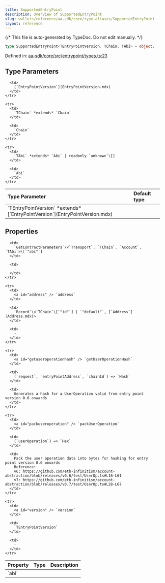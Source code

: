 ```yaml
---
title: SupportedEntryPoint
description: Overview of SupportedEntryPoint
slug: wallets/reference/aa-sdk/core/type-aliases/SupportedEntryPoint
layout: reference
---
```


{/* This file is auto-generated by TypeDoc. Do not edit manually. */}

```ts
type SupportedEntryPoint<TEntryPointVersion, TChain, TAbi> = object;
```

Defined in: [aa-sdk/core/src/entrypoint/types.ts:23](https://github.com/alchemyplatform/aa-sdk/blob/ad165355d980f9a16dd388088895bfc851df8656/aa-sdk/core/src/entrypoint/types.ts#L23)

## Type Parameters

<table>
  <thead>
    <tr>
      <th align="left">Type Parameter</th>
      <th align="left">Default type</th>
    </tr>
  </thead>

  <tbody>
    <tr>
      <td>
        `TEntryPointVersion` *extends* [`EntryPointVersion`](EntryPointVersion.mdx)
      </td>

      <td>
        [`EntryPointVersion`](EntryPointVersion.mdx)
      </td>
    </tr>

    <tr>
      <td>
        `TChain` *extends* `Chain`
      </td>

      <td>
        `Chain`
      </td>
    </tr>

    <tr>
      <td>
        `TAbi` *extends* `Abi` | readonly `unknown`\[]
      </td>

      <td>
        `Abi`
      </td>
    </tr>

  </tbody>
</table>

## Properties

<table>
  <thead>
    <tr>
      <th align="left">Property</th>
      <th align="left">Type</th>
      <th align="left">Description</th>
    </tr>
  </thead>

  <tbody>
    <tr>
      <td>
        <a id="abi" /> `abi`
      </td>

      <td>
        `GetContractParameters`\<`Transport`, `TChain`, `Account`, `TAbi`>\[`"abi"`]
      </td>

      <td>
        ‐
      </td>
    </tr>

    <tr>
      <td>
        <a id="address" /> `address`
      </td>

      <td>
        `Record`\<`TChain`\[`"id"`] | `"default"`, [`Address`](Address.mdx)>
      </td>

      <td>
        ‐
      </td>
    </tr>

    <tr>
      <td>
        <a id="getuseroperationhash" /> `getUserOperationHash`
      </td>

      <td>
        (`request`, `entryPointAddress`, `chainId`) => `Hash`
      </td>

      <td>
        Generates a hash for a UserOperation valid from entry point version 0.6 onwards
      </td>
    </tr>

    <tr>
      <td>
        <a id="packuseroperation" /> `packUserOperation`
      </td>

      <td>
        (`userOperation`) => `Hex`
      </td>

      <td>
        Pack the user operation data into bytes for hashing for entry point version 0.6 onwards
        Reference:
        v6: https://github.com/eth-infinitism/account-abstraction/blob/releases/v0.6/test/UserOp.ts#L16-L61
        v7: https://github.com/eth-infinitism/account-abstraction/blob/releases/v0.7/test/UserOp.ts#L28-L67
      </td>
    </tr>

    <tr>
      <td>
        <a id="version" /> `version`
      </td>

      <td>
        `TEntryPointVersion`
      </td>

      <td>
        ‐
      </td>
    </tr>

  </tbody>
</table>
